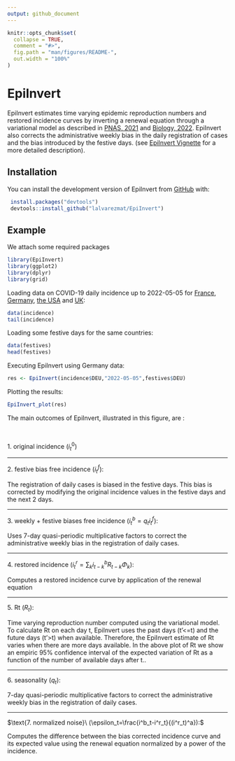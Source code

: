 ```yaml
---
output: github_document
---
```


<!-- README.md is generated from README.Rmd. Please edit that file -->

```r
knitr::opts_chunk$set(
  collapse = TRUE,
  comment = "#>",
  fig.path = "man/figures/README-",
  out.width = "100%"
)
```

# EpiInvert

<!-- badges: start -->
<!-- badges: end -->

EpiInvert estimates time varying epidemic reproduction numbers and restored 
incidence curves by inverting a renewal equation through a variational model as 
described in 
[PNAS, 2021](https://www.pnas.org/doi/10.1073/pnas.2105112118) and 
[Biology, 2022](https://www.mdpi.com/2079-7737/11/4/540). 
EpiInvert also corrects the administrative weekly bias in the daily registration 
of cases and the bias introduced by the festive days. 
(see [EpiInvert Vignette](https://ctim.ulpgc.es/covid19/EpiInvertVignette.html)
 for a more detailed description). 

## Installation

You can install the development version of EpiInvert from [GitHub](https://github.com/) with:

```r
 install.packages("devtools")
 devtools::install_github("lalvarezmat/EpiInvert")
```

## Example
We attach some required packages
```r
library(EpiInvert)
library(ggplot2)
library(dplyr)
library(grid)
```  

Loading data on COVID-19 daily incidence up to 2022-05-05 for 
[France](https://www.santepubliquefrance.fr/dossiers/coronavirus-covid-19/coronavirus-chiffres-cles-et-evolution-de-la-covid-19-en-france-et-dans-le-monde), 
[Germany](https://experience.arcgis.com/experience/478220a4c454480e823b17327b2bf1d4), 
[the USA](https://ourworldindata.org/coronavirus-source-data) 
and [UK](https://ourworldindata.org/coronavirus-source-data): 
```r
data(incidence)
tail(incidence)
```

Loading some festive days for the same countries: 
```r
data(festives)
head(festives)
```

Executing EpiInvert using Germany data:
```r
res <- EpiInvert(incidence$DEU,"2022-05-05",festives$DEU)
```

Plotting the results: 
```r
EpiInvert_plot(res)

```
The main outcomes of EpiInvert, illustrated in this figure, are : 

$~$

$\text{1. original incidence}\ (i^0_t)$

--------

$\text{2. festive bias free incidence}\ (i^f_t):$  


The registration of daily cases is biased in the festive days. This bias is corrected by modifying the original incidence values in the festive days and the next 2 days. 

--------

$\text{3. weekly + festive biases free incidence}\ (i^b_t=q_ti^f_t):$  

Uses 7-day quasi-periodic multiplicative factors to correct the administrative weekly bias in the registration of daily cases. 

--------

$\text{4. restored incidence}\ (i^r_t=\sum_k i^b_{t-k}R_{t-k}\Phi_k):$  

Computes a restored incidence curve by application of the renewal equation

--------

$\text{5. Rt}\ (R_t):$  

Time varying reproduction number computed using the variational model. To 
calculate Rt on each day t, EpiInvert uses the past days (t'<=t) and the future 
days (t'>t) when available. Therefore, the EpiInvert estimate of Rt varies when 
there are more days available. In the above plot of Rt we show an empiric  95% 
confidence interval of the expected variation of Rt as a function of the number 
of available days after t..

--------

$\text{6. seasonality}\ (q_t):$ 

7-day quasi-periodic multiplicative factors to correct the administrative weekly bias in the registration of daily cases.

--------

$\text{7. normalized noise}\ (\epsilon_t=\frac{i^b_t-i^r_t}{(i^r_t)^a}):$ 

Computes the difference between the bias corrected incidence curve and its expected value using the renewal equation normalized by a power of the incidence. 



